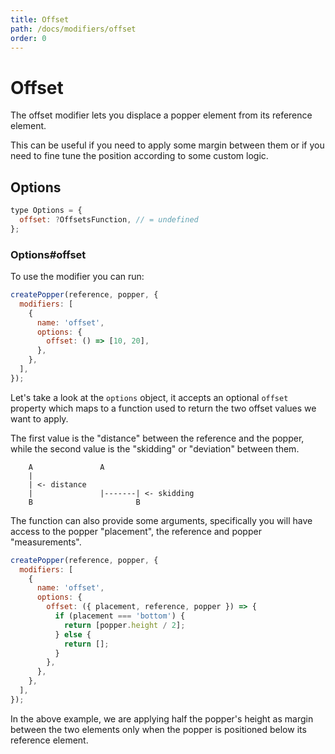 ```yaml
---
title: Offset
path: /docs/modifiers/offset
order: 0
---
```


# Offset

The offset modifier lets you displace a popper element from its reference
element.

This can be useful if you need to apply some margin between them or if you need
to fine tune the position according to some custom logic.

## Options

```js
type Options = {
  offset: ?OffsetsFunction, // = undefined
};
```

### Options#offset

To use the modifier you can run:

```js
createPopper(reference, popper, {
  modifiers: [
    {
      name: 'offset',
      options: {
        offset: () => [10, 20],
      },
    },
  ],
});
```

Let's take a look at the `options` object, it accepts an optional `offset`
property which maps to a function used to return the two offset values we want
to apply.

The first value is the "distance" between the reference and the popper, while
the second value is the "skidding" or "deviation" between them.

```
    A               A
    |
    | <- distance
    |               |-------| <- skidding
    B                       B
```

The function can also provide some arguments, specifically you will have access
to the popper "placement", the reference and popper "measurements".

```js
createPopper(reference, popper, {
  modifiers: [
    {
      name: 'offset',
      options: {
        offset: ({ placement, reference, popper }) => {
          if (placement === 'bottom') {
            return [popper.height / 2];
          } else {
            return [];
          }
        },
      },
    },
  ],
});
```

In the above example, we are applying half the popper's height as margin between
the two elements only when the popper is positioned below its reference element.
